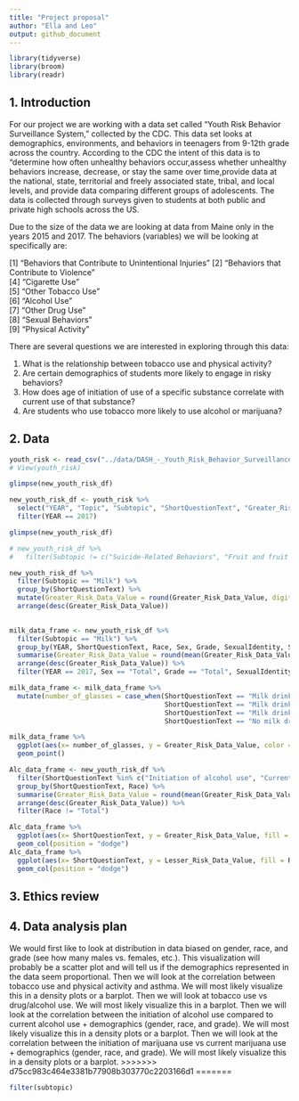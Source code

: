 ```yaml
---
title: "Project proposal"
author: "Ella and Leo"
output: github_document
---
```


```r
library(tidyverse)
library(broom)
library(readr)

```

## 1. Introduction

For our project we are working with a data set called "Youth Risk Behavior Surveillance System," collected by the CDC. This data set looks at demographics, environments, and behaviors in teenagers from 9-12th grade across the country. According to the CDC the intent of this data is to "determine how often unhealthy behaviors occur,assess whether unhealthy behaviors increase, decrease, or stay the same over time,provide data at the national, state, territorial and freely associated state, tribal, and local levels, and provide data comparing different groups of adolescents. The data is collected through surveys given to students at both public and private high schools across the US. 

Due to the size of the data we are looking at data from Maine only in the years 2015 and 2017. The behaviors (variables) we will be looking at specifically are:

 [1] "Behaviors that Contribute to Unintentional Injuries"
 [2] "Behaviors that Contribute to Violence"              
 [4] "Cigarette Use"                                      
 [5] "Other Tobacco Use"                                  
 [6] "Alcohol Use"                                        
 [7] "Other Drug Use"   
 [8] "Sexual Behaviors"    
 [9] "Physical Activity"                                  


There are several questions we are interested in exploring through this data:

1. What is the relationship between tobacco use and physical activity? 
2. Are certain demographics of students more likely to engage in risky behaviors?
3. How does age of initiation of use of a specific substance correlate with current use of that substance?
4. Are students who use tobacco more likely to use alcohol or marijuana?



## 2. Data

```r
youth_risk <- read_csv("../data/DASH_-_Youth_Risk_Behavior_Surveillance_System__YRBSS___High_School____Including_Sexual_Orientation_20240207.csv")
# View(youth_risk)

```

```r
glimpse(new_youth_risk_df)
```

```r
new_youth_risk_df <- youth_risk %>% 
  select("YEAR", "Topic", "Subtopic", "ShortQuestionText", "Greater_Risk_Data_Value", "Lesser_Risk_Data_Value", "Sample_Size", "Sex", "Race", "Grade", "SexualIdentity", "SexOfSexualContacts") %>%
  filter(YEAR == 2017)

```

```r
glimpse(new_youth_risk_df)
```

```r
# new_youth_risk_df %>%
#   filter(Subtopic != c("Suicide-Related Behaviors", "Fruit and fruit juices", "Milk", "Obesity and Overweight", "Sleep")) 
```


```r
new_youth_risk_df %>%
  filter(Subtopic == "Milk") %>%
  group_by(ShortQuestionText) %>%
  mutate(Greater_Risk_Data_Value = round(Greater_Risk_Data_Value, digits = 0)) %>%
  arrange(desc(Greater_Risk_Data_Value))
  
```

```r
milk_data_frame <- new_youth_risk_df %>%
  filter(Subtopic == "Milk") %>%
  group_by(YEAR, ShortQuestionText, Race, Sex, Grade, SexualIdentity, SexOfSexualContacts, Sample_Size) %>%
  summarise(Greater_Risk_Data_Value = round(mean(Greater_Risk_Data_Value, na.rm =TRUE), digits = 0)) %>%
  arrange(desc(Greater_Risk_Data_Value)) %>%
  filter(YEAR == 2017, Sex == "Total", Grade == "Total", SexualIdentity == "Total", SexOfSexualContacts == "Total", Race != "Total")
```

```r
milk_data_frame <- milk_data_frame %>% 
  mutate(number_of_glasses = case_when(ShortQuestionText == "Milk drinking >= 3 glasses" ~ 3,
                                       ShortQuestionText == "Milk drinking >= 2 glasses" ~ 2,
                                       ShortQuestionText == "Milk drinking >= 1 glass" ~ 1,
                                       ShortQuestionText == "No milk drinking" ~ 0))
```

```r
milk_data_frame %>% 
  ggplot(aes(x= number_of_glasses, y = Greater_Risk_Data_Value, color = Race))+
  geom_point()
```
```r
Alc_data_frame <- new_youth_risk_df %>%
  filter(ShortQuestionText %in% c("Initiation of alcohol use", "Current alcohol use")) %>%
  group_by(ShortQuestionText, Race) %>%
  summarise(Greater_Risk_Data_Value = round(mean(Greater_Risk_Data_Value, na.rm =TRUE), digits = 0), Lesser_Risk_Data_Value = round(mean(Lesser_Risk_Data_Value, na.rm =TRUE), digits = 0)) %>%
  arrange(desc(Greater_Risk_Data_Value)) %>%
  filter(Race != "Total")
```

```r
Alc_data_frame %>% 
  ggplot(aes(x= ShortQuestionText, y = Greater_Risk_Data_Value, fill = Race))+
  geom_col(position = "dodge")
Alc_data_frame %>% 
  ggplot(aes(x= ShortQuestionText, y = Lesser_Risk_Data_Value, fill = Race))+
  geom_col(position = "dodge")
```

## 3. Ethics review



## 4. Data analysis plan


We would first like to look at distribution in data biased on gender, race, and grade (see how many males vs. females, etc.). This visualization will probably be a scatter plot and will tell us if the demographics represented in the data seem proportional.
Then we will look at the correlation between tobacco use and physical activity and asthma. We will most likely visualize this in a density plots or a barplot.
Then we will look at tobacco use vs drug/alcohol use. We will most likely visualize this in a barplot.
Then we will look at the correlation between the initiation of alcohol use compared to current alcohol use + demographics (gender, race, and grade). We will most likely visualize this in a density plots or a barplot.
Then we will look at the correlation between the initiation of marijuana use vs current marijuana use + demographics (gender, race, and grade). We will most likely visualize this in a density plots or a barplot.
>>>>>>> d75cc983c464e3381b77908b303770c2203166d1
=======

```r
filter(subtopic)
```

```r
```

